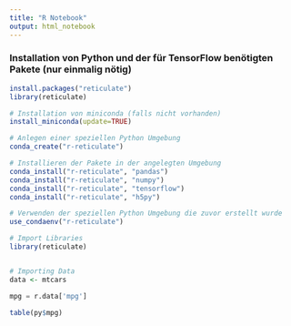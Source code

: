 ---
title: "R Notebook"
output: html_notebook
---

### Installation von Python und der für TensorFlow benötigten Pakete (nur einmalig nötig) ###

```{r}
install.packages("reticulate")
library(reticulate)

# Installation von miniconda (falls nicht vorhanden)
install_miniconda(update=TRUE)

# Anlegen einer speziellen Python Umgebung
conda_create("r-reticulate")

# Installieren der Pakete in der angelegten Umgebung
conda_install("r-reticulate", "pandas")
conda_install("r-reticulate", "numpy")
conda_install("r-reticulate", "tensorflow")
conda_install("r-reticulate", "h5py")

# Verwenden der speziellen Python Umgebung die zuvor erstellt wurde
use_condaenv("r-reticulate")

```


```{r}
# Import Libraries
library(reticulate)


# Importing Data
data <- mtcars

```


```{python}
mpg = r.data['mpg']

```


```{r}
table(py$mpg)

```

